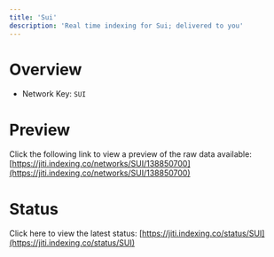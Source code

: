 ```yaml
---
title: 'Sui'
description: 'Real time indexing for Sui; delivered to you'
---
```


# Overview
- Network Key: `SUI`

# Preview
Click the following link to view a preview of the raw data available: [https://jiti.indexing.co/networks/SUI/138850700](https://jiti.indexing.co/networks/SUI/138850700)

# Status
Click here to view the latest status: [https://jiti.indexing.co/status/SUI](https://jiti.indexing.co/status/SUI)
